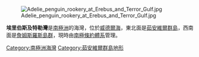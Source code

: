 [[Image:Adelie_penguin_rookery_at_Erebus_and_Terror_Gulf.jpg|right]]

{{coord|63|55|S|56|40|W|source:GNIS|display=title}}

'''埃里伯斯及特勒灣'''是[[南極洲|南極洲]]的海灣，位於[[威德爾海|威德爾海]]，東北面是[[茹安維爾群島|茹安維爾群島]]，西南面是[[詹姆斯羅斯島群|詹姆斯羅斯島群]]，現時由[[南極條約體系|南極條約體系]]管理。

{{DEFAULTSORT:Erebus and Terror Gulf}}
[[Category:南極洲海灣|Category:南極洲海灣]]
[[Category:茹安維爾群島地形|Category:茹安維爾群島地形]]

{{JoinvilleIsland-geo-stub}}